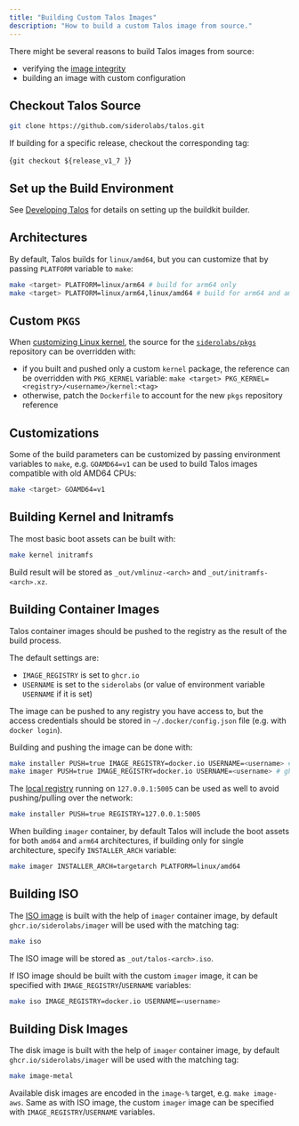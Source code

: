 ```yaml
---
title: "Building Custom Talos Images"
description: "How to build a custom Talos image from source."
---
```



There might be several reasons to build Talos images from source:

* verifying the [image integrity](../../security/verifying-images)
* building an image with custom configuration

## Checkout Talos Source

```bash
git clone https://github.com/siderolabs/talos.git
```

If building for a specific release, checkout the corresponding tag:

<CodeBlock lang="sh">{`git checkout ${release_v1_7 }`}</CodeBlock>

## Set up the Build Environment

See [Developing Talos](./developing-talos) for details on setting up the buildkit builder.

## Architectures

By default, Talos builds for `linux/amd64`, but you can customize that by passing `PLATFORM` variable to `make`:

```bash
make <target> PLATFORM=linux/arm64 # build for arm64 only
make <target> PLATFORM=linux/arm64,linux/amd64 # build for arm64 and amd64, container images will be multi-arch
```

## Custom `PKGS`

When [customizing Linux kernel]( ./customizing-the-kernel), the source for the [`siderolabs/pkgs`](https://github.com/siderolabs/pkgs) repository can
be overridden with:

* if you built and pushed only a custom `kernel` package, the reference can be overridden with `PKG_KERNEL` variable: `make <target> PKG_KERNEL=<registry>/<username>/kernel:<tag>`
* otherwise, patch the `Dockerfile` to account for the new `pkgs` repository reference

## Customizations

Some of the build parameters can be customized by passing environment variables to `make`, e.g. `GOAMD64=v1` can be used to build
Talos images compatible with old AMD64 CPUs:

```bash
make <target> GOAMD64=v1
```

## Building Kernel and Initramfs

The most basic boot assets can be built with:

```bash
make kernel initramfs
```

Build result will be stored as `_out/vmlinuz-<arch>` and `_out/initramfs-<arch>.xz`.

## Building Container Images

Talos container images should be pushed to the registry as the result of the build process.

The default settings are:

* `IMAGE_REGISTRY` is set to `ghcr.io`
* `USERNAME` is set to the `siderolabs` (or value of environment variable `USERNAME` if it is set)

The image can be pushed to any registry you have access to, but the access credentials should be stored in `~/.docker/config.json` file (e.g. with `docker login`).

Building and pushing the image can be done with:

```bash
make installer PUSH=true IMAGE_REGISTRY=docker.io USERNAME=<username> # ghcr.io/siderolabs/installer
make imager PUSH=true IMAGE_REGISTRY=docker.io USERNAME=<username> # ghcr.io/siderolabs/imager
```

The [local registry](./developing-talos) running on `127.0.0.1:5005` can be used as well to avoid pushing/pulling over the network:

```bash
make installer PUSH=true REGISTRY=127.0.0.1:5005
```

When building `imager` container, by default Talos will include the boot assets for both `amd64` and `arm64` architectures, if building only for single architecture, specify `INSTALLER_ARCH` variable:

```bash
make imager INSTALLER_ARCH=targetarch PLATFORM=linux/amd64
```

## Building ISO

The [ISO image](../../platform-specific-installations/boot-assets) is built with the help of `imager` container image, by default `ghcr.io/siderolabs/imager` will be used with the matching tag:

```bash
make iso
```

The ISO image will be stored as `_out/talos-<arch>.iso`.

If ISO image should be built with the custom `imager` image, it can be specified with `IMAGE_REGISTRY`/`USERNAME` variables:

```bash
make iso IMAGE_REGISTRY=docker.io USERNAME=<username>
```

## Building Disk Images

The disk image is built with the help of `imager` container image, by default `ghcr.io/siderolabs/imager` will be used with the matching tag:

```bash
make image-metal
```

Available disk images are encoded in the `image-%` target, e.g. `make image-aws`.
Same as with ISO image, the custom `imager` image can be specified with `IMAGE_REGISTRY`/`USERNAME` variables.
